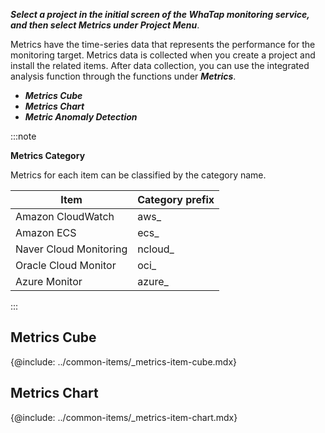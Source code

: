 **_Select a project in the initial screen of the WhaTap monitoring service, and then select _**Metrics**_ under Project Menu_**.

Metrics have the time-series data that represents the performance for the monitoring target. Metrics data is collected when you create a project and install the related items. After data collection, you can use the integrated analysis function through the functions under **_Metrics_**.

- **_Metrics Cube_**
- **_Metrics Chart_**
- **_Metric Anomaly Detection_**

:::note 

**Metrics Category**

Metrics for each item can be classified by the category name.

| Item                   | Category prefix |
| ---------------------- | --------------- |
| Amazon CloudWatch      | aws\_           |
| Amazon ECS             | ecs\_           |
| Naver Cloud Monitoring | ncloud\_        |
| Oracle Cloud Monitor   | oci\_           |
| Azure Monitor          | azure\_         |

:::

## Metrics Cube

{@include: ../common-items/_metrics-item-cube.mdx} 

## Metrics Chart

{@include: ../common-items/_metrics-item-chart.mdx} 

<!-- 메트릭스 이상 탐지 문서 필요 230127 -->

<!-- 화면 필요? -->
